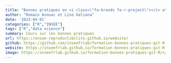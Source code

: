 ```yaml
---
title: "Bonnes pratiques en <i class=\"fa-brands fa-r-project\"></i> et <code>Git</code> <i class=\"fa-brands fa-git-alt\"></i>"
author: "Romain Avouac et Lino Galiana"
date: '2023-04-01'
categories: ["R","INSEE"]
tags: ["R","data science"]
summary: Cours sur les bonnes pratiques
url: https://ensae-reproductibilite.github.io/website/
github: https://github.com/inseefrlab/formation-bonnes-pratiques-git-R
website: https://inseefrlab.github.io/formation-bonnes-pratiques-git-R
image: https://inseefrlab.github.io/formation-bonnes-pratiques-git-R/cards/version-light/cheetah.png
---
```

